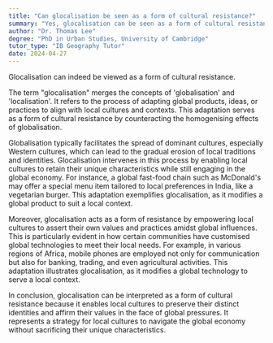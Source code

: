 ```yaml
---
title: "Can glocalisation be seen as a form of cultural resistance?"
summary: "Yes, glocalisation can be seen as a form of cultural resistance."
author: "Dr. Thomas Lee"
degree: "PhD in Urban Studies, University of Cambridge"
tutor_type: "IB Geography Tutor"
date: 2024-04-27
---
```


Glocalisation can indeed be viewed as a form of cultural resistance.

The term "glocalisation" merges the concepts of 'globalisation' and 'localisation'. It refers to the process of adapting global products, ideas, or practices to align with local cultures and contexts. This adaptation serves as a form of cultural resistance by counteracting the homogenising effects of globalisation.

Globalisation typically facilitates the spread of dominant cultures, especially Western cultures, which can lead to the gradual erosion of local traditions and identities. Glocalisation intervenes in this process by enabling local cultures to retain their unique characteristics while still engaging in the global economy. For instance, a global fast-food chain such as McDonald's may offer a special menu item tailored to local preferences in India, like a vegetarian burger. This adaptation exemplifies glocalisation, as it modifies a global product to suit a local context.

Moreover, glocalisation acts as a form of resistance by empowering local cultures to assert their own values and practices amidst global influences. This is particularly evident in how certain communities have customised global technologies to meet their local needs. For example, in various regions of Africa, mobile phones are employed not only for communication but also for banking, trading, and even agricultural activities. This adaptation illustrates glocalisation, as it modifies a global technology to serve a local context.

In conclusion, glocalisation can be interpreted as a form of cultural resistance because it enables local cultures to preserve their distinct identities and affirm their values in the face of global pressures. It represents a strategy for local cultures to navigate the global economy without sacrificing their unique characteristics.
    
